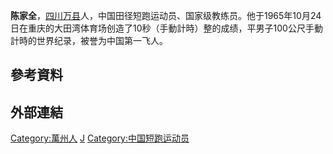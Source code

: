 {{NoteTA|1=zh-cn:0米;zh-hk:0米;zh-tw:0公尺}}
{{Infobox sportsperson
| name                      =陳家全
| image                     =1966-01 1966年陈家全.jpg
| real_name                 =
| romanizedname             =Zhen Jiaquan
| birth_name                =
| nationality               =
| national_team             ={{CHN-1949}}
| ethnicity                 =
| hometown                  =
| citizenship               =
| birth_date                ={{Birth date|year=1938|month=8|day=19}}
| birth_place               ={{ROC-1928}}[[四川省|四川省]][[萬縣|萬縣]]
| death_date                ={{Death date and age|2004|1|18|1938|8|19}}
| death_place               ={{CHN-1949}}[[山東省|山東省]][[濟南市|濟南市]][[千佛山醫院|千佛山醫院]]
| resting_place             =
| monuments                 =
| residence                 =
| education                 =
| alma_mater                =成都體育學院
| occupation                =四川省田徑隊總顧問
| years_active              =1955年－2001年
| height                    ={{height|m=1.77}}
| weight                    =
| spouse                    =陳婉容
| country                   ={{CHN-1949}}
| sport                     =田徑
| event                     =短跑
| collegeteam               =
| retired                   =1966年12月
| coaching=
| worlds=
| regionals=
{{ubl
|'''1962年新興力量運動會'''：田徑100公尺第三名
|'''1962年新興力量運動會'''：田徑200公尺第二名
|'''1966年新興力量運動會'''：田徑100公尺第一名
|'''1966年新興力量運動會'''：田徑200公尺第一名
}}
| nationals=
{{ubl
|'''1959年中國全國運動會男子組'''：田徑200公尺第二名
|'''1965年中國全國運動會男子組'''：田徑100公尺第二名
}}
| olympics=
| highestranking=
| pb=
{{ubl
|'''100公尺'''：10.0秒（W：+0.13）（手動）（1965年）
|'''200公尺'''：21.2秒（手動）（1965年）
}}
| medaltemplates=
{{MedalCountry|{{CHN-1949}}}}
{{MedalSport|男子田徑}}
{{MedalCompetition|新興力量運動會}}
{{MedalBronze|1962年印尼雅加達|100公尺}}
{{MedalSilver|1962年印尼雅加達|200公尺}}
{{MedalGold|1966年柬埔寨金邊|100公尺}}
{{MedalGold|1966年柬埔寨金邊|100公尺}}
| updated=2021年5月18日
}}
'''陈家全'''{{BD|1938年|8月19日|2004年|1月18日}}，[[四川省|四川]][[万县|万县]]人，中国田径短跑运动员、国家级教练员。他于1965年10月24日在重庆的大田湾体育场创造了10秒（手動計時）整的成绩，平男子100公尺手動計時的世界纪录，被誉为中国第一飞人。

== 參考資料 ==
{{Reflist}}

== 外部連結 ==
{{建国40年以来80名杰出教练员、运动员}}
{{建国45周年体坛45英杰}}

{{Authority control}}
{{DEFAULTSORT:Chen陈}}
[[Category:萬州人|Category:萬州人]]
[[Category:陈姓|J]]
[[Category:中国短跑运动员|Category:中国短跑运动员]]